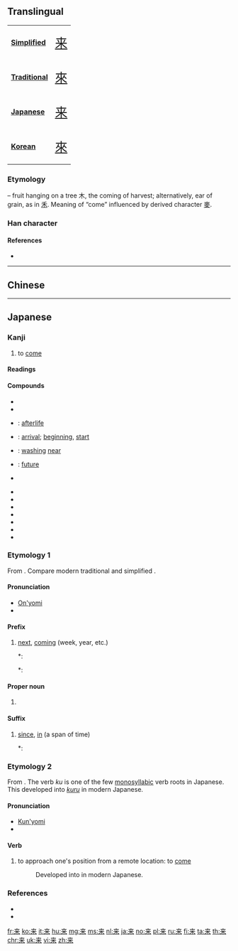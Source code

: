{{also|來}}
==Translingual==
{| class="floatright" border=1 cellpadding="5" cellspacing="0"
|- valign="center"
| bgcolor="#dfefff"|
'''[[Simplified Chinese|Simplified]]'''
|<span class="Hans" lang="zh-hans" style="font-size: 175%">[[来]]</span>
|- valign="center"
| bgcolor="#dfefff"|
'''[[Traditional Chinese|Traditional]]'''
|<span class="Hant" lang="zh-hant" style="font-size: 175%">[[來]]</span>
|- valign="center"
| bgcolor="#dfefff"|
'''[[Japanese]]'''
|<span class="Jpan" lang="jp" style="font-size: 175%">[[来]]</span>
|- valign="center"
| bgcolor="#dfefff"|
'''[[Korean]]'''
|<span class="Ko" lang="ko" style="font-size: 175%">[[來]]</span>
|}
{{stroke order|strokes=7}}
{{stroke order|type=animate}}

===Etymology===
{{Han simp|來|f=从|t=䒑}} – fruit hanging on a tree 木, the coming of harvest; alternatively, ear of grain, as in [[禾]]. Meaning of “come” influenced by derived character [[麥]].

===Han character===
{{Han char|rn=75|rad=木|as=03|sn=7|four=|canj=DT|ids=⿻未丷,⿻木䒑}}

====References====
* {{Han ref|kx=0513.011|dkj=14489|hdz=10021.090|uh=6765|ud=26469}}

----

==Chinese==
{{zh-see|來}}

----

==Japanese==

===Kanji===
{{ja-kanji|grade=2|rs=木03|style=s|kyu=來}}

# to [[come]]

====Readings====
{{ja-readings
|goon=[[らい]] (rai)
|kanon=[[らい]] (rai)
|kun=[[く]] (ku), [[くる|く-る]] (ku-ru), [[きたる|きた-る]] / [[きたる|き-たる]] (kita-ru / ki-taru
|nanori=[[き]] (ki)
}}

====Compounds====
{{attention|ja|Compounds need substantial expansion.}}
{{der-top|Compounds}}
* {{ja-r|外来語|がいらいご}}
* {{ja-r|招来|しょうらい}}
* {{ja-r|当来|とうらい}}: [[afterlife]]
* {{ja-r|到来|とうらい}}: [[arrival]]; [[beginning]], [[start]]
* {{ja-r|淘来|とうらい}}: [[washing]] [[near]]
* {{ja-r|未来|みらい}}: [[future]]
* {{ja-r|来月|らいげつ}}
{{der-mid}}
* {{ja-r|来迎|らいごう}}
* {{ja-r|来日|らいじつ}}
* {{ja-r|来週|らいしゅう}}
* {{ja-r|来世|らいせ}}
* {{ja-r|来年|らいねん}}
* {{ja-r|来賓|らいひん}}
* {{ja-r|来歴|らいれき}}
{{der-bottom}}

===Etymology 1===
{{ja-kanjitab|らい|yomi=on}}
From {{etyl|ltc|ja|sort=らい}} {{m|ltc|來|tr=*ləi}}. Compare modern {{etyl|cmn|-}} traditional {{m|cmn|來}} and simplified {{m|cmn|来|tr=lái}}.

====Pronunciation====
* [[音読み|On'yomi]]
* {{IPA|lang=ja|[ɺ̠a̠i]}}

====Prefix====
{{ja-pos|prefix|らい|kyu=來}}

# [[next]], [[coming]] (week, year, etc.)
#*: {{ja-usex|'''来'''年、'''来'''週|'''らい'''ねん、 '''らい'''しゅう|'''next''' year, '''next''' week}}
#*: {{ja-usex|'''来'''週月曜日に会いましょう。|'''らい'''しゅう げつようび に あいましょう。|Let's meet Monday '''next'''. / Let's meet this '''coming''' Monday.}}

====Proper noun====
{{ja-pos|proper|らい|kyu=來}}

# {{surname|lang=ja|sort=らい}}

====Suffix====
{{ja-pos|suffix|らい|kyu=來}}

# [[since]], [[in]] (a span of time)
#*: {{ja-usex|三年'''来'''あれを見ていない。|さん ねん-'''らい''' あれ を みていない。|I haven't seen that '''in''' three years / '''since''' three years ago.}}

===Etymology 2===
{{ja-kanjitab|く|yomi=kun}}
From {{etyl|ojp|ja|sort=く}}. The verb ''ku'' is one of the few [[monosyllabic]] verb roots in Japanese. This developed into [[来る|''kuru'']] in modern Japanese.

====Pronunciation====
* [[訓読み|Kun'yomi]]
* {{IPA|lang=ja|[kɯᵝ]}}

====Verb====
{{ja-verb|type=3|く|kyu=來}}

# {{lb|ja|sort=く|obsolete}} to approach one's position from a remote location: to [[come]]
#: Developed into {{ja-l|来る|くる|kuru}} in modern Japanese.

===References===
* {{R:Kokugo Dai Jiten}}
* {{R:Daijirin}}

[[fr:来]]
[[ko:来]]
[[it:来]]
[[hu:来]]
[[mg:来]]
[[ms:来]]
[[nl:来]]
[[ja:来]]
[[no:来]]
[[pl:来]]
[[ru:来]]
[[fi:来]]
[[ta:来]]
[[th:来]]
[[chr:来]]
[[uk:来]]
[[vi:来]]
[[zh:来]]